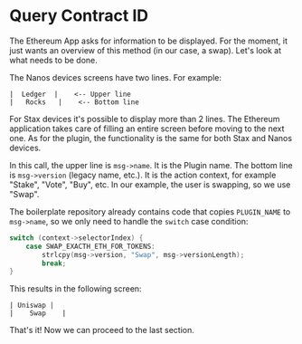 
# Query Contract ID

The Ethereum App asks for information to be displayed. For the moment, it just wants an overview of this method (in our case, a swap). Let's look at what needs to be done.

The Nanos devices screens have two lines. For example:
```
|  Ledger  |    <-- Upper line
|   Rocks   |    <-- Bottom line
```

<Callout type="info" emoji="👉">
    For Stax devices it's possible to display more than 2 lines. The Ethereum application takes care of filling an entire screen before moving to the next one. As for the plugin, the functionality is the same for both Stax and Nanos devices.
</Callout>

In this call, the upper line is `msg->name`. It is the Plugin name.
The bottom line is `msg->version` (legacy name, etc.). It is the action context, for example "Stake", "Vote", "Buy", etc. In our example, the user is swapping, so we use "Swap".

The boilerplate repository already contains code that copies `PLUGIN_NAME` to `msg->name`, so we only need to handle the `switch` case condition:
```c copy
switch (context->selectorIndex) {
    case SWAP_EXACTH_ETH_FOR_TOKENS:
        strlcpy(msg->version, "Swap", msg->versionLength);
        break;
}
```

This results in the following screen:
```
| Uniswap |
|    Swap    |
```

That's it! Now we can proceed to the last section.

